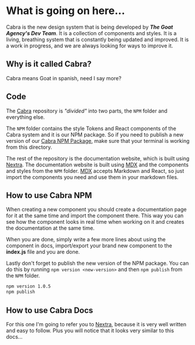 # What is going on here...

Cabra is the new design system that is being developed by _**The Goat Agency's Dev Team**_. It is a collection of components and styles.
It is a living, breathing system that is constantly being updated and improved. It is a work in progress, and we are always looking for ways to improve it.

## Why is it called Cabra?
Cabra means Goat in spanish, need I say more?

## Code
The [Cabra](https://github.com/Ibex-CRM/Cabra) repository is _"divided"_ into two parts, the `NPM` folder and everything else.

The `NPM` folder contains the style Tokens and React components of the Cabra system and it is our NPM package.
So if you need to publish a new version of our [Cabra NPM Package](https://www.npmjs.com/package/cabra), make sure that your terminal is working from this directory.

The rest of the repository is the documentation website, which is built using [Nextra](https://nextra.vercel.app/).
The documentation website is built using [MDX](https://mdxjs.com/) and the components and styles from the `NPM` folder.
[MDX](https://mdxjs.com/) accepts Markdown and React, so just import the components you need and use them in your markdown files.

## How to use Cabra NPM
When creating a new component you should create a documentation page for it at the same time and import the component there.
This way you can see how the component looks in real time when working on it and creates the documentation at the same time.

When you are done, simply write a few more lines about using the component in docs, import/export your brand new component to the **index.js** file and you are done.

Lastly don't forget to publish the new version of the NPM package. You can do this by running `npm version <new-version>` and then `npm publish` from the `NPM` folder.

```bash
npm version 1.0.5
npm publish
```

## How to use Cabra Docs

For this one I'm going to refer you to [Nextra](https://nextra.vercel.app/), because it is very well written and easy to follow. Plus you will notice that it looks very similar to this docs...
